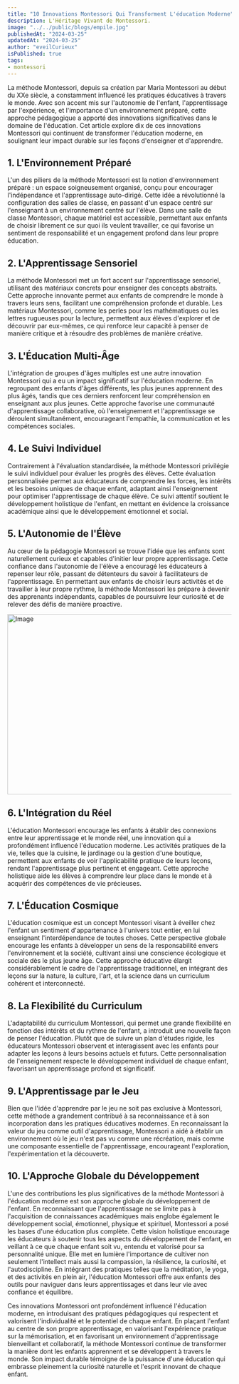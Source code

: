 ```yaml
---
title: "10 Innovations Montessori Qui Transforment L'éducation Moderne"
description: L'Héritage Vivant de Montessori.
image: "../../public/blogs/empile.jpg"
publishedAt: "2024-03-25"
updatedAt: "2024-03-25"
author: "eveilCurieux"
isPublished: true
tags: 
- montessori
---
```


La méthode Montessori, depuis sa création par Maria Montessori au début du XXe siècle, a constamment influencé les pratiques éducatives à travers le monde. Avec son accent mis sur l'autonomie de l'enfant, l'apprentissage par l'expérience, et l'importance d'un environnement préparé, cette approche pédagogique a apporté des innovations significatives dans le domaine de l'éducation. Cet article explore dix de ces innovations Montessori qui continuent de transformer l'éducation moderne, en soulignant leur impact durable sur les façons d'enseigner et d'apprendre.

## 1. L'Environnement Préparé

L'un des piliers de la méthode Montessori est la notion d'environnement préparé : un espace soigneusement organisé, conçu pour encourager l'indépendance et l'apprentissage auto-dirigé. Cette idée a révolutionné la configuration des salles de classe, en passant d'un espace centré sur l'enseignant à un environnement centré sur l'élève. Dans une salle de classe Montessori, chaque matériel est accessible, permettant aux enfants de choisir librement ce sur quoi ils veulent travailler, ce qui favorise un sentiment de responsabilité et un engagement profond dans leur propre éducation.

## 2. L'Apprentissage Sensoriel

La méthode Montessori met un fort accent sur l'apprentissage sensoriel, utilisant des matériaux concrets pour enseigner des concepts abstraits. Cette approche innovante permet aux enfants de comprendre le monde à travers leurs sens, facilitant une compréhension profonde et durable. Les matériaux Montessori, comme les perles pour les mathématiques ou les lettres rugueuses pour la lecture, permettent aux élèves d'explorer et de découvrir par eux-mêmes, ce qui renforce leur capacité à penser de manière critique et à résoudre des problèmes de manière créative.

## 3. L'Éducation Multi-Âge

L'intégration de groupes d'âges multiples est une autre innovation Montessori qui a eu un impact significatif sur l'éducation moderne. En regroupant des enfants d'âges différents, les plus jeunes apprennent des plus âgés, tandis que ces derniers renforcent leur compréhension en enseignant aux plus jeunes. Cette approche favorise une communauté d'apprentissage collaborative, où l'enseignement et l'apprentissage se déroulent simultanément, encourageant l'empathie, la communication et les compétences sociales.

## 4. Le Suivi Individuel

Contrairement à l'évaluation standardisée, la méthode Montessori privilégie le suivi individuel pour évaluer les progrès des élèves. Cette évaluation personnalisée permet aux éducateurs de comprendre les forces, les intérêts et les besoins uniques de chaque enfant, adaptant ainsi l'enseignement pour optimiser l'apprentissage de chaque élève. Ce suivi attentif soutient le développement holistique de l'enfant, en mettant en évidence la croissance académique ainsi que le développement émotionnel et social.

## 5. L'Autonomie de l'Élève

Au cœur de la pédagogie Montessori se trouve l'idée que les enfants sont naturellement curieux et capables d'initier leur propre apprentissage. Cette confiance dans l'autonomie de l'élève a encouragé les éducateurs à repenser leur rôle, passant de détenteurs du savoir à facilitateurs de l'apprentissage. En permettant aux enfants de choisir leurs activités et de travailler à leur propre rythme, la méthode Montessori les prépare à devenir des apprenants indépendants, capables de poursuivre leur curiosité et de relever des défis de manière proactive.

<Image
  src="/blogs/paly.jpg"
  width="718"
  height="404"
  alt="Image"
  sizes="100vw"
/>

## 6. L'Intégration du Réel

L'éducation Montessori encourage les enfants à établir des connexions entre leur apprentissage et le monde réel, une innovation qui a profondément influencé l'éducation moderne. Les activités pratiques de la vie, telles que la cuisine, le jardinage ou la gestion d'une boutique, permettent aux enfants de voir l'applicabilité pratique de leurs leçons, rendant l'apprentissage plus pertinent et engageant. Cette approche holistique aide les élèves à comprendre leur place dans le monde et à acquérir des compétences de vie précieuses.

## 7. L'Éducation Cosmique

L'éducation cosmique est un concept Montessori visant à éveiller chez l'enfant un sentiment d'appartenance à l'univers tout entier, en lui enseignant l'interdépendance de toutes choses. Cette perspective globale encourage les enfants à développer un sens de la responsabilité envers l'environnement et la société, cultivant ainsi une conscience écologique et sociale dès le plus jeune âge. Cette approche éducative élargit considérablement le cadre de l'apprentissage traditionnel, en intégrant des leçons sur la nature, la culture, l'art, et la science dans un curriculum cohérent et interconnecté.

## 8. La Flexibilité du Curriculum

L'adaptabilité du curriculum Montessori, qui permet une grande flexibilité en fonction des intérêts et du rythme de l'enfant, a introduit une nouvelle façon de penser l'éducation. Plutôt que de suivre un plan d'études rigide, les éducateurs Montessori observent et interagissent avec les enfants pour adapter les leçons à leurs besoins actuels et futurs. Cette personnalisation de l'enseignement respecte le développement individuel de chaque enfant, favorisant un apprentissage profond et significatif.

## 9. L'Apprentissage par le Jeu

Bien que l'idée d'apprendre par le jeu ne soit pas exclusive à Montessori, cette méthode a grandement contribué à sa reconnaissance et à son incorporation dans les pratiques éducatives modernes. En reconnaissant la valeur du jeu comme outil d'apprentissage, Montessori a aidé à établir un environnement où le jeu n'est pas vu comme une récréation, mais comme une composante essentielle de l'apprentissage, encourageant l'exploration, l'expérimentation et la découverte.

## 10. L'Approche Globale du Développement

L'une des contributions les plus significatives de la méthode Montessori à l'éducation moderne est son approche globale du développement de l'enfant. En reconnaissant que l'apprentissage ne se limite pas à l'acquisition de connaissances académiques mais englobe également le développement social, émotionnel, physique et spirituel, Montessori a posé les bases d'une éducation plus complète. Cette vision holistique encourage les éducateurs à soutenir tous les aspects du développement de l'enfant, en veillant à ce que chaque enfant soit vu, entendu et valorisé pour sa personnalité unique. Elle met en lumière l'importance de cultiver non seulement l'intellect mais aussi la compassion, la résilience, la curiosité, et l'autodiscipline. En intégrant des pratiques telles que la méditation, le yoga, et des activités en plein air, l'éducation Montessori offre aux enfants des outils pour naviguer dans leurs apprentissages et dans leur vie avec confiance et équilibre.

Ces innovations Montessori ont profondément influencé l'éducation moderne, en introduisant des pratiques pédagogiques qui respectent et valorisent l'individualité et le potentiel de chaque enfant. En plaçant l'enfant au centre de son propre apprentissage, en valorisant l'expérience pratique sur la mémorisation, et en favorisant un environnement d'apprentissage bienveillant et collaboratif, la méthode Montessori continue de transformer la manière dont les enfants apprennent et se développent à travers le monde. Son impact durable témoigne de la puissance d'une éducation qui embrasse pleinement la curiosité naturelle et l'esprit innovant de chaque enfant.
